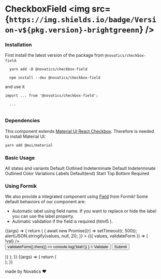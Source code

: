 

<Meta title="CheckboxField" component={CheckboxField} />

# CheckboxField <img src={`https://img.shields.io/badge/Version-v${pkg.version}-brightgreenn`} />

### Installation

First install the latest version of the package from `@novatics/checkbox-field`.

```shell
  yarn add -D @novatics/checkbox-field
```

```shell
  npm install --dev @novatics/checkbox-field
```

and use it

```tsx
import ... from '@novatics/checkbox-field';

  ...


```

### Dependencies

This component extends [Material UI React Checkbox](https://mui.com/material-ui/react-checkbox/). Therefore is needed to install Material UI:

```bash
yarn add @mui/material
```

### Basic Usage

<Canvas>
  <Story name="Basic Usage">
    <Stack>
      <Typography variant="h6">All states and variants</Typography>
      <Grid container spacing={2}>
        <Grid item xxs={2}>
          <Stack spacing={0}>
            <Typography variant="bodySmall">Default</Typography>
            <CheckboxField />
            <CheckboxField checked />
            <CheckboxField disabled />
            <CheckboxField checked disabled />
            <CheckboxField color="error" />
          </Stack>
        </Grid>
        <Grid item xxs={2}>
          <Stack spacing={0}>
            <Typography variant="bodySmall">Outlined</Typography>
            <CheckboxField variant="outlined" />
            <CheckboxField variant="outlined" checked />
            <CheckboxField variant="outlined" checked disabled />
          </Stack>
        </Grid>
        <Grid item xxs={2}>
          <Stack spacing={0}>
            <Typography variant="bodySmall">Indeterminate Default</Typography>
            <CheckboxField indeterminate />
            <CheckboxField indeterminate disabled />
          </Stack>
        </Grid>
        <Grid item xxs={2}>
          <Stack spacing={0}>
            <Typography variant="bodySmall">Indeterminate Outlined</Typography>
            <CheckboxField variant="outlined" indeterminate />
            <CheckboxField variant="outlined" indeterminate disabled />
          </Stack>
        </Grid>
        <Grid item xxs={2}>
          <Stack spacing={0}>
            <Typography variant="bodySmall">Color Variations</Typography>
            <Stack direction="row" spacing={0}>
              <CheckboxField color="primary" checked />
              <CheckboxField color="primary" />
            </Stack>
            <Stack direction="row" spacing={0}>
              <CheckboxField color="secondary" checked />
              <CheckboxField color="secondary" />
            </Stack>
            <Stack direction="row" spacing={0}>
              <CheckboxField color="error" checked />
              <CheckboxField color="error" />
            </Stack>
            <Stack direction="row" spacing={0}>
              <CheckboxField color="info" checked />
              <CheckboxField color="info" />
            </Stack>
            <Stack direction="row" spacing={0}>
              <CheckboxField color="success" checked />
              <CheckboxField color="success" />
            </Stack>
            <Stack direction="row" spacing={0}>
              <CheckboxField color="warning" checked />
              <CheckboxField color="warning" />
            </Stack>
          </Stack>
        </Grid>
      </Grid>
      <Typography variant="h6">Labels</Typography>
      <Grid container spacing={2}>
        <Grid item xxs={2}>
          <Stack spacing={0}>
            <Typography variant="bodySmall">Default(end)</Typography>
            <CheckboxField label="label" labelPlacement="end" />
          </Stack>
        </Grid>
        <Grid item xxs={2}>
          <Stack spacing={0}>
            <Typography variant="bodySmall">Start</Typography>
            <CheckboxField label="label" labelPlacement="start" />
          </Stack>
        </Grid>
        <Grid item xxs={2}>
          <Stack spacing={0}>
            <Typography variant="bodySmall">Top</Typography>
            <CheckboxField label="label" labelPlacement="top" />
          </Stack>
        </Grid>
        <Grid item xxs={2}>
          <Stack spacing={0}>
            <Typography variant="bodySmall">Bottom</Typography>
            <CheckboxField label="label" labelPlacement="bottom" />
          </Stack>
        </Grid>
        <Grid item xxs={2}>
          <Stack spacing={0}>
            <Typography variant="bodySmall">Required</Typography>
            <CheckboxField label="label" required />
          </Stack>
        </Grid>
      </Grid>
    </Stack>
  </Story>
</Canvas>

### Using Formik

We also provide a integrated component using [Field](https://formik.org/docs/api/field) from Formik!
Some default behaviors of our component are:

- Automatic label using field name. If you want to replace or hide the label you can use the label property.
- Autimatic validation if the field is required (html5 ).

<Canvas>
  <Story name="Using Formik">
    {(args) => {
      return (
        <Stack direction="row" spacing={0}>
          <Formik
            initialValues={{ isChecked: false, required: false,  toggle: false, checked: [] }}
            onSubmit={async (values) => {
              await new Promise((r) => setTimeout(r, 500));
              alert(JSON.stringify(values, null, 2));
            }}
          >
            {({ values, validateForm }) => (
              <Form>
                <Stack>
                  <CheckboxFormikField id="isChecked" name="isChecked" />
                  <CheckboxFormikField
                    id="toggle"
                    name="toggle"
                    label={`${values.toggle}`}
                    validate={(val) => !val}
                  />
                  <CheckboxFormikField
                    type="checkbox"
                    name="required"
                    label="Required"
                    required
                  />
                  <div role="group" aria-labelledby="checkbox-group">
                    <CheckboxFormikField
                      type="checkbox"
                      name="checked"
                      value="One"
                      label="One"
                    />
                    <CheckboxFormikField
                      type="checkbox"
                      name="checked"
                      value="Two"
                      label="Two"
                    />
                    <CheckboxFormikField
                      type="checkbox"
                      name="checked"
                      value="Three"
                      label="Three"
                    />
                  </div>
                  <Stack direction="row" spacing={1}>
                    <Button
                      variant="outlined"
                      onClick={() =>
                        validateForm().then(() => console.log('blah'))
                      }
                    >
                      Validate
                    </Button>
                    <Button variant="contained" type="submit">
                      Submit
                    </Button>
                  </Stack>
                </Stack>
              </Form>
            )}
          </Formik>
        </Stack>
      );
    }}
  </Story>
</Canvas>

<Canvas>
  <Story
    name="Playground"
    argTypes={{
      error: false,
      checked: false,
    }}
  >
    {(args) => {
      return (
        <div>
          <CheckboxField {...args} />
        </div>
      );
    }}
  </Story>
</Canvas>

<ArgsTable story="Playground" />

made by Novatics ❤
